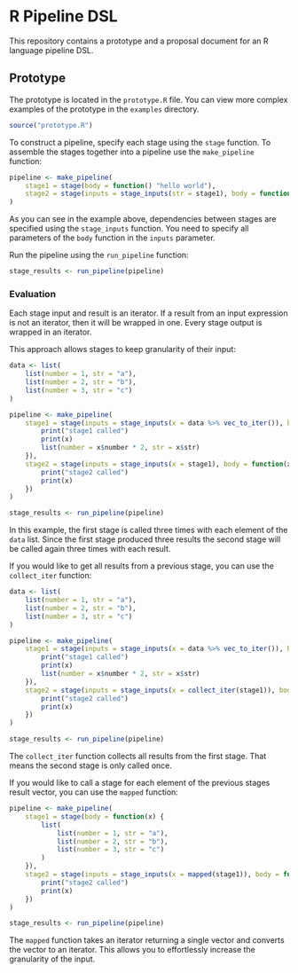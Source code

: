 # R Pipeline DSL

This repository contains a prototype and a proposal document for an R language pipeline DSL.

## Prototype

The prototype is located in the `prototype.R` file. You can view more complex examples of the prototype in the `examples` directory.

```R
source("prototype.R")
```

To construct a pipeline, specify each stage using the `stage` function. To assemble the stages together into a pipeline use the `make_pipeline` function:

```R
pipeline <- make_pipeline(
    stage1 = stage(body = function() "hello world"),
    stage2 = stage(inputs = stage_inputs(str = stage1), body = function(str) print(str))
)
```

As you can see in the example above, dependencies between stages are specified using the `stage_inputs` function. You need to specify all parameters of the `body` function in the `inputs` parameter.

Run the pipeline using the `run_pipeline` function:

```R
stage_results <- run_pipeline(pipeline)
```

### Evaluation

Each stage input and result is an iterator. If a result from an input expression is not an iterator, then it will be wrapped in one. Every stage output is wrapped in an iterator.

This approach allows stages to keep granularity of their input:

```R
data <- list(
    list(number = 1, str = "a"),
    list(number = 2, str = "b"),
    list(number = 3, str = "c")
)

pipeline <- make_pipeline(
    stage1 = stage(inputs = stage_inputs(x = data %>% vec_to_iter()), body = function(x) {
        print("stage1 called")
        print(x)
        list(number = x$number * 2, str = x$str)
    }),
    stage2 = stage(inputs = stage_inputs(x = stage1), body = function(x) {
        print("stage2 called")
        print(x)
    })
)

stage_results <- run_pipeline(pipeline)
```

In this example, the first stage is called three times with each element of the `data` list. Since the first stage produced three results the second stage will be called again three times with each result.

If you would like to get all results from a previous stage, you can use the `collect_iter` function:

```R
data <- list(
    list(number = 1, str = "a"),
    list(number = 2, str = "b"),
    list(number = 3, str = "c")
)

pipeline <- make_pipeline(
    stage1 = stage(inputs = stage_inputs(x = data %>% vec_to_iter()), body = function(x) {
        print("stage1 called")
        print(x)
        list(number = x$number * 2, str = x$str)
    }),
    stage2 = stage(inputs = stage_inputs(x = collect_iter(stage1)), body = function(x) {
        print("stage2 called")
        print(x)
    })
)

stage_results <- run_pipeline(pipeline)
```

The `collect_iter` function collects all results from the first stage. That means the second stage is only called once.

If you would like to call a stage for each element of the previous stages result vector, you can use the `mapped` function:

```R
pipeline <- make_pipeline(
    stage1 = stage(body = function(x) {
        list(
            list(number = 1, str = "a"),
            list(number = 2, str = "b"),
            list(number = 3, str = "c")
        )
    }),
    stage2 = stage(inputs = stage_inputs(x = mapped(stage1)), body = function(x) {
        print("stage2 called")
        print(x)
    })
)

stage_results <- run_pipeline(pipeline)
```

The `mapped` function takes an iterator returning a single vector and converts the vector to an iterator. This allows you to effortlessly increase the granularity of the input.